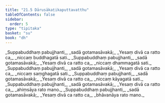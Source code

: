 ```yaml
---
title: "21.5 Dārusākaṭikaputtavatthu"
tableOfContents: false
sidebar:
  order: 5
type: "tipitaka"
basket: "su"
book: "dh"
---
```



<DynamicBreadcrumb />

<Division number="296" book="dh">

<Paragraph number="319" type="verses" book="dh">
_Suppabuddhaṃ pabujjhanti,_  
_sadā gotamasāvakā;_  
_Yesaṃ divā ca ratto ca,_  
_niccaṃ buddhagatā sati._  

</Paragraph>

</Division>
<Division number="297" book="dh">

<Paragraph number="320" type="verses" book="dh">
_Suppabuddhaṃ pabujjhanti,_  
_sadā gotamasāvakā;_  
_Yesaṃ divā ca ratto ca,_  
_niccaṃ dhammagatā sati._  

</Paragraph>

</Division>
<Division number="298" book="dh">

<Paragraph number="321" type="verses" book="dh">
_Suppabuddhaṃ pabujjhanti,_  
_sadā gotamasāvakā;_  
_Yesaṃ divā ca ratto ca,_  
_niccaṃ saṃghagatā sati._  

</Paragraph>

</Division>
<Division number="299" book="dh">

<Paragraph number="322" type="verses" book="dh">
_Suppabuddhaṃ pabujjhanti,_  
_sadā gotamasāvakā;_  
_Yesaṃ divā ca ratto ca,_  
_niccaṃ kāyagatā sati._  

</Paragraph>

</Division>
<Division number="300" book="dh">

<Paragraph number="323" type="verses" book="dh">
_Suppabuddhaṃ pabujjhanti,_  
_sadā gotamasāvakā;_  
_Yesaṃ divā ca ratto ca,_  
_ahiṃsāya rato mano._  

</Paragraph>

</Division>
<Division number="301" book="dh">

<Paragraph number="324" type="verses" book="dh">
_Suppabuddhaṃ pabujjhanti,_  
_sadā gotamasāvakā;_  
_Yesaṃ divā ca ratto ca,_  
_bhāvanāya rato mano._
</Paragraph>
</Division>